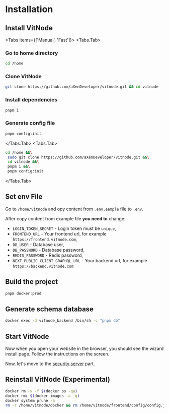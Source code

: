 
# Installation

## Install VitNode

<Tabs items={['Manual', 'Fast']}>
  <Tabs.Tab>
<Steps>
### Go to home directory

```bash
cd /home
```

### Clone VitNode

```bash
git clone https://github.com/aXenDeveloper/vitnode.git && cd vitnode
```

### Install dependencies

```bash
pnpm i
```

### Generate config file

```bash
pnpm config:init
```

</Steps>

  </Tabs.Tab>
  <Tabs.Tab>

```bash
cd /home &&\
 sudo git clone https://github.com/aXenDeveloper/vitnode.git &&\
 cd vitnode &&\
 pnpm i &&\
 pnpm config:init
```

  </Tabs.Tab>

</Tabs>

## Set env File

Go to `/home/vitnode` and opy content from `.env.eample` file to `.env`.

After copy content from example file **you need to** change:

- `LOGIN_TOKEN_SECRET` - Login token must be `unique`,
- `FRONTEND_URL` - Your frontend url, for example `https://frontend.vitnode.com`,
- `DB_USER` - Database user,
- `DB_PASSWORD` - Database password,
- `REDIS_PASSWORD` - Redis password,
- `NEXT_PUBLIC_CLIENT_GRAPHQL_URL` - Your backend url, for example `https://backend.vitnode.com`

## Build the project

```bash
pnpm docker:prod
```

## Generate schema database

```bash
docker exec -d vitnode_backend /bin/sh -c "pnpm db"
```

## Start VitNode

Now when you open your website in the browser, you should see the wizard install page. Follow the instructions on the screen.

Now, let's move to the [security server](setup/secure) part.

## Reinstall VitNode (Experimental)

```bash
docker rm -v -f $(docker ps -qa)
docker rmi $(docker images -a -q)
docker system prune -a
rm -r /home/vitnode/docker && rm /home/vitnode/frontend/config/config.json
```
